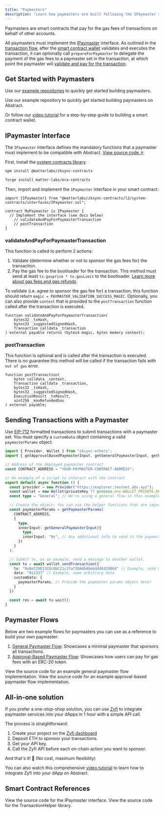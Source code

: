 ```yaml
---
title: "Paymasters"
description: "Learn how paymasters are built following the IPaymaster standard on Abstract."
---
```


Paymasters are smart contracts that pay for the gas fees of transactions on behalf of other accounts.

All paymasters must implement the
[IPaymaster](#ipaymaster-interface) interface. As outlined in the [transaction flow](/how-abstract-works/native-account-abstraction/transaction-flow),
after the [smart contract wallet](/how-abstract-works/native-account-abstraction/smart-contract-wallets) validates and executes the transaction,
it can optionally call `prepareForPaymaster` to delegate the payment of the gas fees to a paymaster set in the transaction,
at which point the paymaster will [validate and pay for the transaction](#validateandpayforpaymastertransaction).

## Get Started with Paymasters

Use our [example repositories](https://github.com/Abstract-Foundation/examples)
to quickly get started building paymasters.

<CardGroup cols={1}>
  <Card
    title="Paymasters Example Repo"
    icon="github"
    href="https://github.com/Abstract-Foundation/examples/tree/main/paymasters"
  >
    Use our example repository to quickly get started building paymasters on
    Abstract.
  </Card>
</CardGroup>

Or follow our [video tutorial](https://www.youtube.com/watch?v=oolgV2M8ZUI) for a step-by-step guide to building a smart contract wallet.

<Card
  title="YouTube Video: Build a Paymaster smart contract on Abstract"
  icon="youtube"
  href="https://www.youtube.com/watch?v=oolgV2M8ZUI"
/>


## IPaymaster Interface

The `IPaymaster` interface defines the mandatory functions that a paymaster must implement to be
compatible with Abstract. [View source code ↗](https://github.com/matter-labs/era-contracts/blob/main/system-contracts/contracts/interfaces/IPaymaster.sol).

First, install the [system contracts library](/how-abstract-works/system-contracts/using-system-contracts#installing-system-contracts):

<CodeGroup>

```bash Hardhat
npm install @matterlabs/zksync-contracts
```

```bash Foundry
forge install matter-labs/era-contracts
```

</CodeGroup>

Then, import and implement the `IPaymaster` interface in your smart contract:

```solidity
import {IPaymaster} from "@matterlabs/zksync-contracts/l2/system-contracts/interfaces/IPaymaster.sol";

contract MyPaymaster is IPaymaster {
  // Implement the interface (see docs below)
    // validateAndPayForPaymasterTransaction
    // postTransaction
}
```

### validateAndPayForPaymasterTransaction

This function is called to perform 2 actions:

1. Validate (determine whether or not to sponsor the gas fees for) the transaction.
2. Pay the gas fee to the bootloader for the transaction. This method must send at least `tx.gasprice * tx.gasLimit`
   to the bootloader. [Learn more about gas fees and gas refunds](/how-abstract-works/evm-differences/gas-fees).

To validate (i.e. agree to sponsor the gas fee for) a transaction, this function should
return `magic = PAYMASTER_VALIDATION_SUCCESS_MAGIC`.
Optionally, you can also provide `context` that is provided to the `postTransaction` function
called after the transaction is executed.

```solidity
function validateAndPayForPaymasterTransaction(
    bytes32 _txHash,
    bytes32 _suggestedSignedHash,
    Transaction calldata _transaction
) external payable returns (bytes4 magic, bytes memory context);
```

### postTransaction

This function is optional and is called after the transaction is executed.
There is no guarantee this method will be called if the transaction fails with `out of gas` error.

```solidity
function postTransaction(
    bytes calldata _context,
    Transaction calldata _transaction,
    bytes32 _txHash,
    bytes32 _suggestedSignedHash,
    ExecutionResult _txResult,
    uint256 _maxRefundedGas
) external payable;
```

## Sending Transactions with a Paymaster

Use [EIP-712](https://eips.ethereum.org/EIPS/eip-712) formatted transactions to submit transactions with a paymaster set.
You must specify a `customData` object containing a valid `paymasterParams` object.

<Accordion title="View example zksync-ethers script">

```typescript
import { Provider, Wallet } from "zksync-ethers";
import { getApprovalBasedPaymasterInput, getGeneralPaymasterInput, getPaymasterParams } from "zksync-ethers/build/paymaster-utils";

// Address of the deployed paymaster contract
const CONTRACT_ADDRESS = "YOUR-PAYMASTER-CONTRACT-ADDRESS";

// An example of a script to interact with the contract
export default async function () {
  const provider = new Provider("https://explorer.testnet.abs.xyz");
  const wallet = new Wallet(privateKey ?? process.env.WALLET_PRIVATE_KEY!, provider);
  const type = "General"; // We're using a general flow in this example

  // Create the object: You can use the helper functions that are imported!
  const paymasterParams = getPaymasterParams(
    CONTRACT_ADDRESS,
    {
      type,
      innerInput: getGeneralPaymasterInput({
        type,
        innerInput: "0x", // Any additional info to send to the paymaster. We leave it empty here.
      })
    }
  );

  // Submit tx, as an example, send a message to another wallet.
  const tx = await wallet.sendTransaction({
    to: "0x8e729E23CDc8bC21c37a73DA4bA9ebdddA3C8B6d" // Example, send message to some other wallet
    data: "0x1337" // Example, some arbitrary data
    customData: {
      paymasterParams, // Provide the paymaster params object here!
    }
  })

  const res = await tx.wait();
}
```

</Accordion>

## Paymaster Flows

Below are two example flows for paymasters you can use as a reference to build your own paymaster:

1. [General Paymaster Flow](#general-paymaster-flow): Showcases a minimal paymaster that sponsors all transactions.
2. [Approval-Based Paymaster Flow](#approval-based-paymaster-flow): Showcases how users can pay for gas fees with an ERC-20 token.

<CardGroup cols={2}>
  <Card
    title="General Paymaster Implementation"
    icon="code"
    href="https://github.com/matter-labs/zksync-contract-templates/blob/main/templates/hardhat/solidity/contracts/paymasters/GeneralPaymaster.sol"
  >
    View the source code for an example general paymaster flow implementation.
  </Card>
  <Card
    title="Approval Paymaster Implementation"
    icon="code"
    href="https://github.com/matter-labs/zksync-contract-templates/blob/main/templates/hardhat/solidity/contracts/paymasters/ApprovalPaymaster.sol"
  >
    View the source code for an example approval-based paymaster flow
    implementation.
  </Card>
</CardGroup>

## All-in-one solution

If you prefer a one-stop-shop solution, you can use [Zyfi](https://www.zyfi.org/) to integrate paymaster services into your dApps in 1 hour with a simple API call.

The process is straightforward:

1. Create your project on the [Zyfi dashboard](https://www.zyfi.org/dashboard)
2. Deposit ETH to sponsor your transactions.
3. Get your API key.
4. Call the Zyfi API before each on-chain action you want to sponsor.

And that's it! 🎉 (No cost, maximum flexibility)

You can also watch this comprehensive [video tutorial](https://www.youtube.com/watch?v=AukF_sqCMSc) to learn how to integrate Zyfi into your dApp on Abstract.

<Card
  title="Zyfi Paymaster"
  icon="link"
  href="https://www.zyfi.org/dashboard"
/>

## Smart Contract References

<CardGroup cols={2}>
  <Card
    title="IPaymaster interface"
    icon="code"
    href="https://github.com/matter-labs/era-contracts/blob/main/system-contracts/contracts/interfaces/IPaymaster.sol"
  >
    View the source code for the IPaymaster interface.
  </Card>
  <Card
    title="TransactionHelper library"
    icon="code"
    href="https://github.com/matter-labs/era-contracts/blob/main/system-contracts/contracts/libraries/TransactionHelper.sol"
  >
    View the source code for the TransactionHelper library.
  </Card>
</CardGroup>
